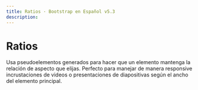 ```yaml
---
title: Ratios · Bootstrap en Español v5.3
description: 
---
```

# Ratios

Usa pseudoelementos generados para hacer que un elemento mantenga la relación de aspecto que elijas. Perfecto para manejar de manera responsive incrustaciones de videos o presentaciones de diapositivas según el ancho del elemento principal.